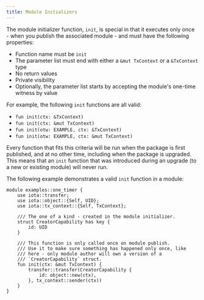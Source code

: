 ```yaml
---
title: Module Initializers
---
```


The module initializer function, `init`, is special in that it executes only once - when you publish the associated module - and must have the following properties:

- Function name must be `init`
- The parameter list must end with either a `&mut TxContext` or a `&TxContext` type
- No return values
- Private visibility
- Optionally, the parameter list starts by accepting the module's one-time witness by value

For example, the following `init` functions are all valid:

- `fun init(ctx: &TxContext)`
- `fun init(ctx: &mut TxContext)`
- `fun init(otw: EXAMPLE, ctx: &TxContext)`
- `fun init(otw: EXAMPLE, ctx: &mut TxContext)`

Every function that fits this criteria will be run when the package is first published, and at no other time, including when the package is upgraded. This means that an `init` function that was introduced during an upgrade (to a new or existing module) will never run.

The following example demonstrates a valid `init` function in a module:

```move
module examples::one_timer {
    use iota::transfer;
    use iota::object::{Self, UID};
    use iota::tx_context::{Self, TxContext};

    /// The one of a kind - created in the module initializer.
    struct CreatorCapability has key {
        id: UID
    }

    /// This function is only called once on module publish.
    /// Use it to make sure something has happened only once, like
    /// here - only module author will own a version of a
    /// `CreatorCapability` struct.
    fun init(ctx: &mut TxContext) {
        transfer::transfer(CreatorCapability {
            id: object::new(ctx),
        }, tx_context::sender(ctx))
    }
}
```
